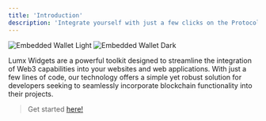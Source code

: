 ```yaml
---
title: 'Introduction'
description: 'Integrate yourself with just a few clicks on the Protocol'
---
```


<img
	className='block dark:hidden'
	src='/images/e-w-light.svg'
	alt='Embedded Wallet Light'
/>
<img
	className='hidden dark:block'
	src='/images/e-w-dark.svg'
	alt='Embedded Wallet Dark'
/>

Lumx Widgets are a powerful toolkit designed to streamline the integration of Web3 capabilities into your websites and web applications. With just a few lines of code, our technology offers a simple yet robust solution for developers seeking to seamlessly incorporate blockchain functionality into their projects.

> Get started [here!](get-started/)
